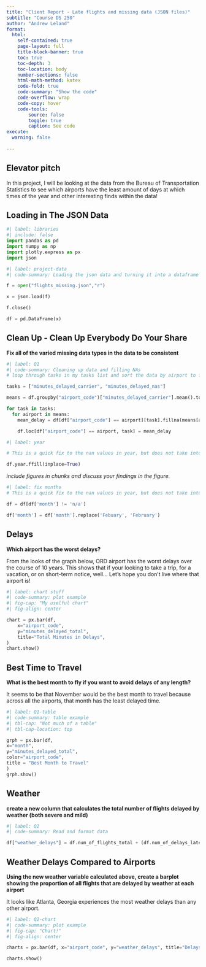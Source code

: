 ```yaml
---
title: "Client Report - Late flights and missing data (JSON files)"
subtitle: "Course DS 250"
author: "Andrew Leland"
format:
  html:
    self-contained: true
    page-layout: full
    title-block-banner: true
    toc: true
    toc-depth: 3
    toc-location: body
    number-sections: false
    html-math-method: katex
    code-fold: true
    code-summary: "Show the code"
    code-overflow: wrap
    code-copy: hover
    code-tools:
        source: false
        toggle: true
        caption: See code
execute: 
  warning: false
    
---
```


## Elevator pitch

In this project, I will be looking at the data from the Bureau of Transportation Statistics to see which airports have the least amount of days at which times of the year and other interesting finds within the data!

## Loading in The JSON Data

```python
#| label: libraries
#| include: false
import pandas as pd
import numpy as np
import plotly.express as px
import json
```

```python
#| label: project-data
#| code-summary: Loading the json data and turning it into a dataframe

f = open("flights_missing.json","r")

x = json.load(f)

f.close()

df = pd.DataFrame(x)

```

## Clean Up - Clean Up Everybody Do Your Share
__Fix all of the varied missing data types in the data to be consistent__

```python
#| label: Q1
#| code-summary: Cleaning up data and filling NAs
# loop through tasks in my tasks list and sort the data by airport to find the mean of certain delays and fill the nan values with their respective mean.

tasks = ["minutes_delayed_carrier", "minutes_delayed_nas"]

means = df.groupby("airport_code")["minutes_delayed_carrier"].mean().to_dict()

for task in tasks:
  for airport in means:
    mean_delay = df[df["airport_code"] == airport][task].fillna(means[airport])

    df.loc[df["airport_code"] == airport, task] = mean_delay

```

```python
#| label: year

# This is a quick fix to the nan values in year, but does not take into account if january is a nan value and we forward fill from last year

df.year.ffill(inplace=True)

```
_include figures in chunks and discuss your findings in the figure._

```python
#| label: fix months
# This is a quick fix to the nan values in year, but does not take into account if january is a nan value and we forward fill from last year

df = df[df['month'] != 'n/a']

df['month'] = df['month'].replace('Febuary', 'February')

```

## Delays

__Which airport has the worst delays?__

From the looks of the graph below, ORD airport has the worst delays over the course of 10 years. This shows that if your looking to take a trip, for a vacation, or on short-term notice, well... Let's hope you don't live where that airport is!


```python
#| label: chart stuff
#| code-summary: plot example
#| fig-cap: "My uselful chart"
#| fig-align: center

chart = px.bar(df,
    x="airport_code", 
    y="minutes_delayed_total",
    title="Total Minutes in Delays",
)
chart.show()
```

## Best Time to Travel

__What is the best month to fly if you want to avoid delays of any length?__

It seems to be that November would be the best month to travel because across all the airports, that month has the least delayed time.

```python
#| label: Q1-table
#| code-summary: table example
#| tbl-cap: "Not much of a table"
#| tbl-cap-location: top

grph = px.bar(df,
x="month",
y="minutes_delayed_total",
color="airport_code",
title = "Best Month to Travel"
)
grph.show()

```


## Weather

__create a new column that calculates the total number of flights delayed by weather (both severe and mild)__

```python
#| label: Q2
#| code-summary: Read and format data

df["weather_delays"] = df.num_of_flights_total + (df.num_of_delays_late_aircraft * .3) + np.where(df['month'].isin(['April','May','June','July','August']), (df.num_of_delays_nas * .4), (df.num_of_delays_nas * .65))


```

## Weather Delays Compared to Airports

__Using the new weather variable calculated above, create a barplot showing the proportion of all flights that are delayed by weather at each airport__

It looks like Atlanta, Georgia experiences the most weather delays than any other airport.

```python
#| label: Q2-chart
#| code-summary: plot example
#| fig-cap: "Chart!"
#| fig-align: center

charts = px.bar(df, x="airport_code", y="weather_delays", title="Delays vs Airports")

charts.show()

```

